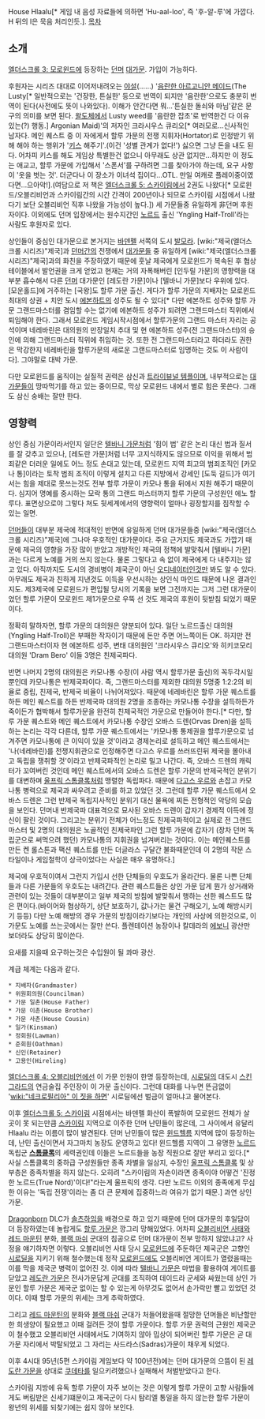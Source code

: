 House Hlaalu[* 게임 내 음성 자료들에 의하면 'Hu-aal-loo', 즉 '후-알-루'에 가깝다. H 뒤의 l은 묵음 처리인듯.].
[[목차]]
== 소개 ==
[[엘더스크롤 3: 모로윈드]]에 등장하는 [[던머]] [[대가문]]. 가입이 가능하다.

후원자는 시리즈 대대로 이어저내려오는 [[야설]](……) '[[음란한 아르고니안 메이드]](The Lusty[* 일반적으로는 '건장한, 튼실한' 등으로 번역이 되지만 '음란한'으로도 충분히 번역이 된다(사전에도 뜻이 나와있다). 이해가 안간다면 뭐...'튼실한 돌쇠와 마님'같은 문구의 의미를 보면 된다. [[왈도체]]에서 Lusty weed를 '음란한 잡초'로 번역한건 다 이유 있는(?) 행동.] Argonian Maid)'의 저자인 크라시우스 큐리오[* 여러모로...신사적인 남자다. 메인 퀘스트 중 이 자에게서 할루 가문의 전쟁 지휘자(Hortator)로 인정받기 위해 해야 하는 행위가 '[[키스]] 해주기'.(이건 '성별 관계가 없다!') 싫으면 그냥 돈을 내도 된다. 어차피 키스를 해도 게임상 특별한건 없으니 아무래도 상관 없지만...하지만 이 정도는 애교고, 할루 가문에 가입해서 '스폰서'를 구하려면 그를 찾아가야 하는데, 요구 사항이 '옷을 벗는 것'. 더군다나 이 장소가 이녀석 집이다...OTL. 만일 여캐로 플레이중이였다면...으아악!].(여담으로 저 책은 [[엘더스크롤 5: 스카이림]]에서 2권도 나왔다[* 모로윈드/오블리비언과 스카이림간의 시간 간격이 200년이나 되므로 스카이림 시점에서 나왔다기 보단 오블리비언 직후 나왔을 가능성이 높다.]) 세 가문들중 유일하게 非던머 후원자이다. 이외에도 던머 입장에서는 원수지간인 [[노르드]] 출신 'Yngling Half-Troll'라는 사람도 후원자로 있다.

상인들이 중심인 대가문으로 본거지는 [[바덴펠]] 서쪽의 도시 [[발모라]]. [wiki:"제국(엘더스크롤 시리즈)"제국]과 [[던머]]간의 전쟁에서 [[대가문]]들 중 유일하게 [wiki:"제국(엘더스크롤 시리즈)"제국]과의 화친을 주장하였기 때문에 훗날 제국에게 모로윈드가 복속된 후 협상 테이블에서 발언권을 크게 얻었고 현재는 거의 자폭해버린 [인두릴 가문]의 영향력을 대부분 흡수해서 다른 [[던머]] 대가문인 [레도란 가문]이나 [텔바니 가문]보다 우위에 있다. [모운홀드]에 거주하는 [국왕]도 할루 가문 출신. 게다가 할루 가문의 지배자는 모로윈드 최대의 상권 + 치안 도시 [[에본하트]]의 성주도 될 수 있다[* 다만 에본하트 성주와 할루 가문 그랜드마스터를 겸임할 수는 없기에 에본하트 성주가 되려면 그랜드마스터 직위에서 퇴임해야 한다. 그래서 모로윈드 게임시작시점에서 할루가문의 그랜드 마스터 자리는 공석이며 네레바린은 대의원의 만장일치 추대 및 현 에본하트 성주(전 그랜드마스터)의 승인에 의해 그랜드마스터 직위에 취임하는 것. 또한 전 그랜드마스터라고 하더라도 권한은 막강한지 네레바린을 할루가문의 새로운 그랜드마스터로 임명하는 것도  이 사람이다]. 그야말로 대박 가문.

다만 모로윈드를 움직이는 실질적 권력은 삼신과 [[트라이뷰널 템플]]이며, 내부적으로는 [[대가문]]들이 땅따먹기를 하고 있는 중이므로, 막상 모로윈드 내에서 별로 힘은 못쓴다. 그래도 삼신 숭배는 잘만 한다.

== 영향력 ==
상인 중심 가문이라서인지 일단은 [[텔바니 가문]]처럼 '힘이 법' 같은 논리 대신 법과 질서를 잘 갖추고 있으나, [레도란 가문]처럼 너무 고지식하지도 않으므로 이익을 위해서 범죄같은 더러운 일에도 어느 정도 손대고 있는데, 모로윈드 지역 최고의 범죄조직인 [카모나 통]이라는 토착 범죄 조직이 이렇게 설치고 다른 지방에서 강세인 [도둑 길드]가 여기서는 힘을 제대로 못쓰는것도 전부 할루 가문이 카모나 통을 뒤에서 지원 해주기 때문이다. 심지어 명예를 중시하는 모락 통의 그랜드 마스터까지 할루 가문의 구성원인 에노 할루다. 표면상으로야 그렇다 쳐도 뒷세계에서의 영향력이 얼마나 굉장할지를 짐작할 수 있는 일면.

[[던머]]들이 대부분 제국에 적대적인 반면에 유일하게 던머 대가문들중 [wiki:"제국(엘더스크롤 시리즈)"제국]에 그나마 우호적인 대가문이다. 주요 근거지도 제국과도 가깝기 때문에 제국의 영향을 가장 많이 받았고 개방적인 제국의 정책에 발맞춰서 [텔바니 가문]과는 다르게 노예를 거의 쓰지 않는다. 물론 그렇다고 속 없이 제국에게 다 내주지는 않고 있다. 아직까지도 도시의 경비병이 제국군이 아닌 [[오디네이터]]인것만 봐도 알 수 있다. 아무래도 제국과 친하게 지낸것도 이득을 우선시하는 상인식 마인드 때문에 나온 결과인지도. 제3제국에 모로윈드가 편입될 당시의 기록을 보면 그전까지는 그저 그런 대가문이었던 할루 가문이 모로윈드 제1가문으로 우뚝 선 것도 제국의 후원이 뒷받침 되었기 때문이다.

정확히 말하자면, 할루 가문의 대의원은 양분되어 있다. 일단 노르드출신 대의원(Yngling Half-Troll)은 부패한 작자이기 때문에 돈만 주면 어느쪽이든 OK. 하지만 전 그랜드마스터이자 현 에본하트 성주, 변태 대의원인 '크라시우스 큐리오'와 히키코모리 대의원 'Dram Bero' 이들 3명은 친제국파다. 

반면 나머지 2명의 대의원은 카모나통 수장(이 사람 역시 할루가문 출신)의 꼭두각시일뿐인데 카모나통은 반제국파이다. 
즉, 그랜드마스터를 제외한 대의원 5명중 1:2:2의 비율로 중립, 친제국, 반제국 비율이 나뉘어져있다. 때문에 네레바린은 할루 가문 퀘스트를 하든 메인 퀘스트를 하든 반제국파 대의원 2명을 조종하는 카모나통 수장을 설득하든가 죽이든가 협박해서 할루가문을 완전히 친제국적인 가문으로 만들어야 한다.[* 다만, 할루 가문 퀘스트와 메인 퀘스트에서 카모나통 수장인 오바스 드렌(Orvas Dren)을 설득하는 논리는 각각 다른데, 할루 가문 퀘스트에서는 '카모나통 통제권을 할루가문으로 넘겨주면 카모나통에 큰 이익이 있을 것'이라고 경제논리로 설득하고 메인 퀘스트에서는 '나(네레바린)를 전쟁지휘관으로 인정해주면 다고스 우르를 쓰러뜨린뒤 제국을 몰아내고 독립을 쟁취할 것'이라고 반제국파적인 논리로 밀고 나간다. 즉, 오바스 드렌의 캐릭터가 꼬여버린 것인데 메인 퀘스트에서의 오바스 드렌은 할루 가문의 반제국적인 분위기를 대변하며 [[울프릭 스톰클록]]처럼 맹렬한 독립파다. 때문에 [[다고스 우르]]와 손잡고 카모나통 병력으로 제국과 싸우려고 준비를 하고 있었던 것. 그런데 할루 가문 퀘스트에서 오바스 드렌은 그런 반제국 독립지사적인 분위기 대신 물욕에 찌든 전형적인 악당의 모습을 보인다. 던머내 반제국파 대표격으로 묘사된 오바스 드렌이 갑자기 경제적 이득에 정신이 팔린 것이다. 그리고는 분위기 전체가 어느정도 친제국파적이고 실제로 전 그랜드마스터 및 2명의 대의원은 노골적인 친제국파인 그런 할루 가문에 갑자기 (장차 던머 독립군으로 써먹으려 했던) 카모나통의 지휘권을 넘겨버리는 것이다. 이는 메인퀘스트를 만든 켄 롤스톤과 팩션 퀘스트를 만든 더글라스 구달간 불화때문인데 이 2명의 작문 스타일이나 게임철학이 상극이었다는 사실은 매우 유명하다.]

제국에 우호적이여서 그런지 가입시 선한 단체들의 우호도가 올라간다. 물론 나쁜 단체들과 다른 가문들의 우호도는 내려간다. 관련 퀘스트들은 상인 가문 답게 뭔가 상거래와 관련이 있는 것들이 대부분이고 일부 제국의 방침에 발맞춰서 행하는 선한 퀘스트도 많은 편이다.(바이어와 협상하기, 상단 보호하기, 값나가는 물건 구해오기, 노예 해방시키기 등등) 다만 노예 해방의 경우 가문의 방침이라기보다는 개인의 사상에 의한것으로, 이 가문도 노예를 쓰는곳에서는 잘만 쓴다. 플렌테이션 농장이나 칼데라의 [[에보니]] 광산만 보더라도 상당히 많이쓴다. 

요새를 지을때 요구하는것은 수입원이 될 콰마 광산.

계급 체계는 다음과 같다. 

 * 지배자(Grandmaster)
 * 위원회의원(Councilman)
 * 가문 일촌(House Father)
 * 가문 이촌(House Brother)
 * 가문 사촌(House Cousin)
 * 일가(Kinsman)
 * 정회원(Lawman)
 * 준회원(Oathman)
 * 신인(Retainer)
 * 고용인(Hireling)

[[엘더스크롤 4: 오블리비언]]에선 이 가문 인원이 한명 등장하는데, [[시로딜]]의 대도시 [[스킨그라드]]의 연금술집 주인장이 이 가문 출신이다. 그런데 대화를 나누면 뜬금없이 '[[wiki:"네크로필리아" 이 짓을 하면]]' 시로딜에선 벌금이 얼마냐고 물어본다.

이후 [[엘더스크롤 5: 스카이림]] 시점에서는 바덴펠 화산이 폭발하여 모로윈드 전체가 살 곳이 못 되는만큼 [[스카이림]] 지역으로 이주한 던머 난민들이 많은데, 그 사이에서 유달리 Hlaalu 라는 이름이 많이 발견된다. 던머 난민들이 많은 [[윈드헬름]] 지역에 많이 등장하는데, 난민 출신이면서 자그마치 농장도 운영하고 있다! 윈드헬름 지역이 그 유명한 [[노르드]] 독립군 '''[[스톰클록]]'''의 세력권인데 이들은 노르드들을 농장 직원으로 잘만 부리고 있다.[* 사실 스톰클록의 중하급 구성원들만 종족 차별을 일삼지, 수장인 [[울프릭 스톰클록]] 및 상부층은 종족차별을 하지 않는다. 오히려 "스카이림의 자손이라면 종족이야 어떻건 '진정한 노르드(True Nord)'이다!"라는게 울프릭의 생각. 다만 노르드 이외의 종족에게 무심한 이유는 '독립 전쟁'이라는 좀 더 큰 문제에 집중하느라 여유가 없기 때문.] 과연 상인 가문.

[[Dragonborn]] DLC가 [[솔츠하임]]을 배경으로 하고 있기 때문에 던머 대가문의 후일담이 더 등장하였는데 놀랍게도 [[할루 가문]]은 깡그리 망해있었다. 어차피 [[오블리비언 사태]]와 [[레드 마운틴]] 분화, [[블랙 마쉬]] 군대의 침공으로 던머 대가문이 전부 망하지 않았냐고? 사정을 얘기하자면 이렇다. 오블리비언 사태 당시 [[모로윈드]]에 주둔하던 제국군은 고향인 [[시로딜]]을 지키기 위해 철수했는데 정작 [[모로윈드]]에도 오블리비언 게이트가 열렸을때는 이를 막을 제국군 병력이 없어진 것. 이에 따라 [[텔바니 가문]]은 마법을 활용하여 게이트를 닫았고 [[레도란 가문]]은 전사가문답게 군대를 조직하여 데이드라 군세와 싸웠는데 상인 가문인 할루 가문은 제국군 없이는 할 수 있는게 아무것도 없어서 손가락만 빨고 있었던 것이다. 이때 할루 가문의 위세는 크게 추락하였다.

그리고 [[레드 마운틴]]의 분화와 [[블랙 마쉬]] 군대가 처들어왔을때 절망한 던머들은 비난할만한 희생양이 필요했고 이때 걸려든 것이 할루 가문이다. 할루 가문 권력의 근원인 제국군이 철수했고 오블리비언 사태에서도 기여하지 않아 밉상이 되어버린 할루 가문은 곧 대가문 자리에서 박탈되었고 그 자리는 사드라스(Sadras)가문이 채우게 되었다.

이후 4시대 95년(5편 스카이림 게임보다 약 100년전)에는 던머 대가문의 으뜸이 된 [[레도란 가문]]을 상대로 [[쿠데타]]를 일으키려했으나 실패해서 처벌받았다고 한다. 

스카이림 지방에 유독 할루 가문이 자주 보이는 것은 이렇게 할루 가문이 고향 사람들에게도 버림받은 신세기떄문이고 제국군이 다시 탐리엘 통일을 하지 않는한 할루 가문이 왕년의 위세를 되찾기에는 쉽지 않아 보인다.

